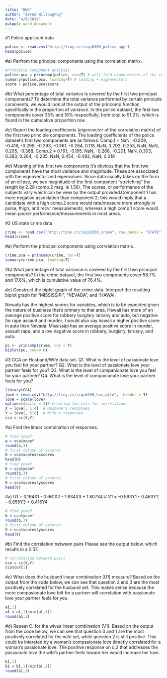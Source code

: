 ```yaml
---
title: "HW3"
author: "Jered Willoughby"
date: "4/6/2019"
output: word_document
---
```

#1 Police applicant data
```r
police <- read.csv("http://tiny.cc/isqs6350_police_app")
head(police)
```


#a) Perfrom the principal components using the correlation matrix.
```r
#Principle component analysis
police.pca = princomp(police, cor=T) # will find eigenvectors of the correlation matrix
summary(police.pca, loading=T) # loading = eigenvectors 
score = police.pca$score

```
#b) What percentage of total variance is covered by the first two principal components?
To determine the total variance performed by certain principle comonents, we would look at the output of the princomp function, specifically in the proportion of variance. In the police dataset, the first two components cover 35% and 16% respectfully; both total to 51.2%, which is found in the cumulative proportion row.

#c) Report the loading coefficients (eigenvector of the correlation matrix) of the first two principle components.
The loading coefficients of the police dataset's first two components are as follows: 
Comp.1 = NaN, -0.309, -0.416, -0.299, -0.293, -0.361, -0.284, 0.118, NaN, 0.292, 0.253, NaN, NaN, 0.205, -0.368. 
Comp.2 = 0.161, -0.195, NaN, -0.208, -0.201, NaN, 0.303, 0.383, 0.264, -0.235, NaN, 0.454, -0.482, NaN, 0.218

#d) Meaning of the first two components
It's obvious that the first two components have the most variance and magnitude. These are associated with the eigenvector and eigenvalues. Since data usually takes on the form of an ellipse, we see magnitude of the first component "stretching" the length by 2.28 (comp.2 mag. is 1.56). The scores, or performance of the subjects vary which can be view by the output provided.Component 1 has more negative association than component 2; this would imply that a candidate with a high comp.2 score would rate/measure more strongly in pulse, thigh, and recvr measurements, whereas a high comp.1 score would mean poorer performance/measurements in most areas.

#2 US state crime data
```r
crime <- read.csv("http://tiny.cc/isqs6350_crime", row.names = "STATE")
head(crime)
```
#a) Perform the principal components using correlation matrix.
```r
crime.pca = princomp(crime, cor=T)
summary(crime.pca, loading=T)
```
#b) What percentage of total variance is covered by the first two principal components?
In the crime dataset, the first two components cover 58.7% and 17.6%, which is cumulative value of 76.4%.

#c) Construct the biplot graph of the crime data. Interpret the resulting biplot graph for “MISSISSIPI”, “NEVADA”, and “HAWAI.

Nevada has the highest scores for variables, which is to be expected given the nature of business that's primary to that area. Hawaii has more of an average positive score for robbery burglary larceny and auto, but negative for rape assault and murder; I would also say hawaii a higher positive score in auto than Nevada. Mississipi has an average positive score in murder, assault rape, and a low negative score in robbery, burglary, larceny, and auto.
```r
pc <- princomp(crime, cor = T)
biplot(pc, cex=0.6)
```
#3 CCA on Husband/Wife data set. Q1. What is the level of passionate love you feel for your partner? Q2. What is the level of passionate love your partner feels for you? Q3. What is the level of companionate love you feel for your partner? Q4. What is the level of companionate love your partner feels for you?
```r
library(CCA)
love = read.csv("http://tiny.cc/isqs6350_hus_wife",  header = T)
love = scale(love)
options(digits = 3)# Creating two sets for correlations
X = love[, 1:4]  # Husband's responses
Y = love[, 5:8]  # Wife's responses
cca = cc(X,Y)
```

#a) Find the linear combination of responses.
```r
# find xcoef
a = cca$xcoef
round(a,3)
# first column of xscores
U = cca$scores$xscores
head(U)
# find ycoef
b = cca$ycoef
round(b,3)
# first column of yscores
V = cca$scores$yscores
head(V)
```
#a) U1 = 0.194X1 - 0.661X2 - 1.834X3 + 1.807X4
#   V1 = -0.593Y1 - 0.463Y2 - 0.855Y3 + 0.416Y4
```r
# find ycoef
b = cca$ycoef
round(b,3)
# first column of yscores
V = cca$scores$yscores
head(V)
```
#b) Find the correlation between pairs
  Please see the output below, which results in a 0.57.
```r
# correlation between pairs
cca = cc(X,Y)
cca$cor[1]
```
#c) What does the husband linear combination (U1) measure? 
 Based on the output from the code below, we can see that question 2 and 3 are the most positively correlated for the husband set. This makes sense because the more compasionate love felt for a partner will correlation with passionate love your partner feels for you.
```r
a[,1]
a1 = a[,1]/min(a[,1])
round(a1,3)
```
#d) Repeat C. for the wives linear combination (V1). 
  Based on the output from the code below, we can see that question 3 and 1 are the most positively correlated for the wife set, while question 2 is still positive. This could be intereted by a woman's compasionate love directly correlated for a woman's passionate love. The positive response on q.2 that addresses the passionate love the wife's partner feels toward her would increase her love.
```r
b[,1]
b1 = b[,1]/min(b[,1])
round(b1,3)
```